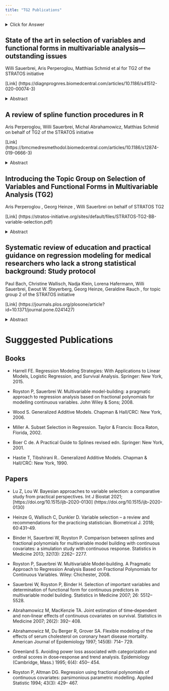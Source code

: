```yaml
---
title: "TG2 Publications"
---
```


<details>
  <summary>Click for Answer</summary>
Test Test
</details>


## State of the art in selection of variables and functional forms in multivariable analysis—outstanding issues

Willi Sauerbrei,  Aris Perperoglou,  Matthias Schmid et al  for TG2 of the STRATOS initiative

[Link] (https://diagnprognres.biomedcentral.com/articles/10.1186/s41512-020-00074-3)

<details>
  <summary>Abstract</summary>

### Background

How to select variables and identify functional forms for continuous variables is a key concern when creating a multivariable model. Ad hoc ‘traditional’ approaches to variable selection have been in use for at least 50 years. Similarly, methods for determining functional forms for continuous variables were first suggested many years ago. More recently, many alternative approaches to address these two challenges have been proposed, but knowledge of their properties and meaningful comparisons between them are scarce. To define a state of the art and to provide evidence-supported guidance to researchers who have only a basic level of statistical knowledge, many outstanding issues in multivariable modelling remain. Our main aims are to identify and illustrate such gaps in the literature and present them at a moderate technical level to the wide community of practitioners, researchers and students of statistics.

### Methods

We briefly discuss general issues in building descriptive regression models, strategies for variable selection, different ways of choosing functional forms for continuous variables and methods for combining the selection of variables and functions. We discuss two examples, taken from the medical literature, to illustrate problems in the practice of modelling.

### Results

Our overview revealed that there is not yet enough evidence on which to base recommendations for the selection of variables and functional forms in multivariable analysis. Such evidence may come from comparisons between alternative methods. In particular, we highlight seven important topics that require further investigation and make suggestions for the direction of further research.

### Conclusions

Selection of variables and of functional forms are important topics in multivariable analysis. To define a state of the art and to provide evidence-supported guidance to researchers who have only a basic level of statistical knowledge, further comparative research is required.
</details>






## A review of spline function procedures in R

Aris Perperoglou, Willi Sauerbrei, Michal Abrahamowicz, Matthias Schmid on behalf of TG2 of the STRATOS initiative

[Link] (https://bmcmedresmethodol.biomedcentral.com/articles/10.1186/s12874-019-0666-3)

<details>
  <summary>Abstract</summary>
### Background

With progress on both the theoretical and the computational fronts the use of spline modelling has become an established tool in statistical regression analysis. An important issue in spline modelling is the availability of user friendly, well documented software packages. Following the idea of the STRengthening Analytical Thinking for Observational Studies initiative to provide users with guidance documents on the application of statistical methods in observational research, the aim of this article is to provide an overview of the most widely used spline-based techniques and their implementation in R.

### Methods

In this work, we focus on the R Language for Statistical Computing which has become a hugely popular statistics software. We identified a set of packages that include functions for spline modelling within a regression framework. Using simulated and real data we provide an introduction to spline modelling and an overview of the most popular spline functions.

### Results

We present a series of simple scenarios of univariate data, where different basis functions are used to identify the correct functional form of an independent variable. Even in simple data, using routines from different packages would lead to different results.

### Conclusions

This work illustrate challenges that an analyst faces when working with data. Most differences can be attributed to the choice of hyper-parameters rather than the basis used. In fact an experienced user will know how to obtain a reasonable outcome, regardless of the type of spline used. However, many analysts do not have sufficient knowledge to use these powerful tools adequately and will need more guidance.
</details>











## Introducing the Topic Group on Selection of Variables and Functional Forms in Multivariable Analysis (TG2) 

Aris Perperoglou , Georg Heinze , Willi Sauerbrei on behalf of STRATOS TG2

[Link] (https://stratos-initiative.org/sites/default/files/STRATOS-TG2-BB-variable-selection.pdf)

<details>
  <summary>Abstract</summary>
The Biometric Bulletin has recently introduced its readership to the STRATOS initiative and described the activities of the Topic Groups on Missing Data (TG1), Measurement Error (TG4) and on Initial Data Analysis (TG3). This series now continues with an introduction to TG2, dealing with selection of variables and functional forms in multivariable analysis.
</details>





## Systematic review of education and practical guidance on regression modeling for medical researchers who lack a strong statistical background: Study protocol 

Paul Bach, Christine Wallisch, Nadja Klein, Lorena Hafermann, Willi Sauerbrei, Ewout W. Steyerberg, Georg Heinze, Geraldine Rauch , for topic group 2 of the STRATOS initiative 

[Link] (https://journals.plos.org/plosone/article?id=10.1371/journal.pone.0241427)

<details>
  <summary>Abstract</summary>
In the last decades, statistical methodology has developed rapidly, in particular in the field of regression modeling. Multivariable regression models are applied in almost all medical research projects. Therefore, the potential impact of statistical misconceptions within this field can be enormous Indeed, the current theoretical statistical knowledge is not always adequately transferred to the current practice in medical statistics. Some medical journals have identified this problem and published isolated statistical articles and even whole series thereof. In this systematic review, we aim to assess the current level of education on regression modeling that is provided to medical researchers via series of statistical articles published in medical journals. The present manuscript is a protocol for a systematic review that aims to assess which aspects of regression modeling are covered by statistical series published in medical journals that intend to train and guide applied medical researchers with limited statistical knowledge. Statistical paper series cannot easily be summarized and identified by common keywords in an electronic search engine like Scopus. We therefore identified series by a systematic request to statistical experts who are part or related to the STRATOS Initiative (STRengthening Analytical Thinking for Observational Studies). Within each identified article, two raters will independently check the content of the articles with respect to a predefined list of key aspects related to regression modeling. The content analysis of the topic-relevant articles will be performed using a predefined report form to assess the content as objectively as possible. Any disputes will be resolved by a third reviewer. Summary analyses will identify potential methodological gaps and misconceptions that may have an important impact on the quality of analyses in medical research. This review will thus provide a basis for future guidance papers and tutorials in the field of regression modeling which will enable medical researchers 1) to interpret publications in a correct way, 2) to perform basic statistical analyses in a correct way and 3) to identify situations when the help of a statistical expert is required.
</details>







# Sugggested Publications

## Books

* Harrell FE. Regression Modeling Strategies: With Applications to Linear Models, Logistic Regression, and Survival Analysis. Springer: New York, 2015.

* Royston P, Sauerbrei W. Multivariable model-building: a pragmatic approach to regression analysis based on fractional polynomials for modelling continuous variables. John Wiley & Sons; 2008.

* Wood S. Generalized Additive Models. Chapman & Hall/CRC: New York, 2006.

* Miller A. Subset Selection in Regression. Taylor & Francis: Boca Raton, Florida, 2002.

* Boer C de. A Practical Guide to Splines revised edn. Springer: New York, 2001.

* Hastie T, Tibshirani R.. Generalized Additive Models. Chapman & Hall/CRC: New York, 1990.

## Papers

* Lu Z, Lou W. Bayesian approaches to variable selection: a comparative study from practical perspectives. Int J Biostat 2021; [https://doi.org/10.1515/ijb-2020-0130] (https://doi.org/10.1515/ijb-2020-0130)

* Heinze G, Wallisch C, Dunkler D. Variable selection – a review and recommendations for the practicing statistician. Biometrical J. 2018; 60:431–49. 

* Binder H, Sauerbrei W, Royston P. Comparison between splines and fractional polynomials for multivariable model building with continuous covariates: a simulation study with continuous response. Statistics in Medicine 2013; 32(13): 2262– 2277.

* Royston P, Sauerbrei W. Multivariable Model‐building. A Pragmatic Approach to Regression Analysis Based on Fractional Polynomials for Continuous Variables. Wiley: Chichester, 2008.

* Sauerbrei W, Royston P, Binder H. Selection of important variables and determination of functional form for continuous predictors in multivariable model building. Statistics in Medicine 2007; 26: 5512– 5528.

* Abrahamowicz M, MacKenzie TA. Joint estimation of time‐dependent and non‐linear effects of continuous covariates on survival. Statistics in Medicine 2007; 26(2): 392– 408.

* Abrahamowicz M, Du Berger R, Grover SA. Flexible modeling of the effects of serum cholesterol on coronary heart disease mortality. American Journal of Epidemiology 1997; 145(8): 714– 729.

* Greenland S. Avoiding power loss associated with categorization and ordinal scores in dose‐response and trend analysis. Epidemiology (Cambridge, Mass.) 1995; 6(4): 450– 454.

* Royston P, Altman DG. Regression using fractional polynomials of continuous covariates: parsimonious parametric modelling. Applied Statistic 1994; 43(3): 429– 467.